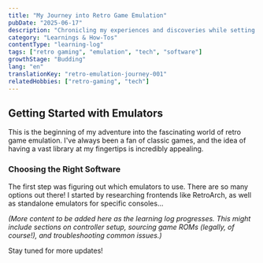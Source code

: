 ```yaml
---
title: "My Journey into Retro Game Emulation"
pubDate: "2025-06-17"
description: "Chronicling my experiences and discoveries while setting up and exploring the world of retro game emulation."
category: "Learnings & How-Tos"
contentType: "learning-log"
tags: ["retro gaming", "emulation", "tech", "software"]
growthStage: "Budding"
lang: "en"
translationKey: "retro-emulation-journey-001"
relatedHobbies: ["retro-gaming", "tech"]
---
```


## Getting Started with Emulators

This is the beginning of my adventure into the fascinating world of retro game emulation. I've always been a fan of classic games, and the idea of having a vast library at my fingertips is incredibly appealing.

### Choosing the Right Software

The first step was figuring out which emulators to use. There are so many options out there! I started by researching frontends like RetroArch, as well as standalone emulators for specific consoles...

*(More content to be added here as the learning log progresses. This might include sections on controller setup, sourcing game ROMs (legally, of course!), and troubleshooting common issues.)*

Stay tuned for more updates!
